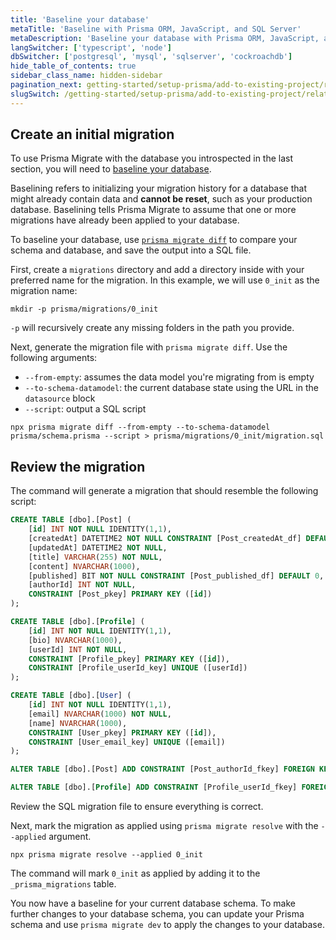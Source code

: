 ```yaml
---
title: 'Baseline your database'
metaTitle: 'Baseline with Prisma ORM, JavaScript, and SQL Server'
metaDescription: 'Baseline your database with Prisma ORM, JavaScript, and SQL Server'
langSwitcher: ['typescript', 'node']
dbSwitcher: ['postgresql', 'mysql', 'sqlserver', 'cockroachdb']
hide_table_of_contents: true
sidebar_class_name: hidden-sidebar
pagination_next: getting-started/setup-prisma/add-to-existing-project/relational-databases/install-prisma-client-node-sqlserver
slugSwitch: /getting-started/setup-prisma/add-to-existing-project/relational-databases/baseline-your-database-
---
```

 

## Create an initial migration

To use Prisma Migrate with the database you introspected in the last section, you will need to [baseline your database](/orm/prisma-migrate/getting-started).

Baselining refers to initializing your migration history for a database that might already contain data and **cannot be reset**, such as your production database. Baselining tells Prisma Migrate to assume that one or more migrations have already been applied to your database.

To baseline your database, use [`prisma migrate diff`](/orm/reference/prisma-cli-reference#migrate-diff) to compare your schema and database, and save the output into a SQL file.

First, create a `migrations` directory and add a directory inside with your preferred name for the migration. In this example, we will use `0_init` as the migration name:

```terminal
mkdir -p prisma/migrations/0_init
```

<Admonition type="info">

`-p` will recursively create any missing folders in the path you provide.

</Admonition>

Next, generate the migration file with `prisma migrate diff`. Use the following arguments:

- `--from-empty`: assumes the data model you're migrating from is empty
- `--to-schema-datamodel`: the current database state using the URL in the `datasource` block
- `--script`: output a SQL script

```terminal wrap
npx prisma migrate diff --from-empty --to-schema-datamodel prisma/schema.prisma --script > prisma/migrations/0_init/migration.sql
```

## Review the migration

The command will generate a migration that should resemble the following script:

```sql file=prisma/migrations/0_init/migration.sql
CREATE TABLE [dbo].[Post] (
    [id] INT NOT NULL IDENTITY(1,1),
    [createdAt] DATETIME2 NOT NULL CONSTRAINT [Post_createdAt_df] DEFAULT CURRENT_TIMESTAMP,
    [updatedAt] DATETIME2 NOT NULL,
    [title] VARCHAR(255) NOT NULL,
    [content] NVARCHAR(1000),
    [published] BIT NOT NULL CONSTRAINT [Post_published_df] DEFAULT 0,
    [authorId] INT NOT NULL,
    CONSTRAINT [Post_pkey] PRIMARY KEY ([id])
);

CREATE TABLE [dbo].[Profile] (
    [id] INT NOT NULL IDENTITY(1,1),
    [bio] NVARCHAR(1000),
    [userId] INT NOT NULL,
    CONSTRAINT [Profile_pkey] PRIMARY KEY ([id]),
    CONSTRAINT [Profile_userId_key] UNIQUE ([userId])
);

CREATE TABLE [dbo].[User] (
    [id] INT NOT NULL IDENTITY(1,1),
    [email] NVARCHAR(1000) NOT NULL,
    [name] NVARCHAR(1000),
    CONSTRAINT [User_pkey] PRIMARY KEY ([id]),
    CONSTRAINT [User_email_key] UNIQUE ([email])
);

ALTER TABLE [dbo].[Post] ADD CONSTRAINT [Post_authorId_fkey] FOREIGN KEY ([authorId]) REFERENCES [dbo].[User]([id]) ON DELETE NO ACTION ON UPDATE CASCADE;

ALTER TABLE [dbo].[Profile] ADD CONSTRAINT [Profile_userId_fkey] FOREIGN KEY ([userId]) REFERENCES [dbo].[User]([id]) ON DELETE NO ACTION ON UPDATE CASCADE;
```

Review the SQL migration file to ensure everything is correct.

Next, mark the migration as applied using `prisma migrate resolve` with the `--applied` argument.

```terminal
npx prisma migrate resolve --applied 0_init
```

The command will mark `0_init` as applied by adding it to the `_prisma_migrations` table.

You now have a baseline for your current database schema. To make further changes to your database schema, you can update your Prisma schema and use `prisma migrate dev` to apply the changes to your database.

